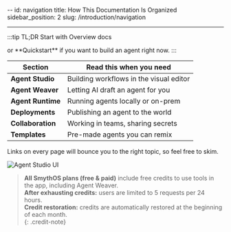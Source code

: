 --
id: navigation
title: How This Documentation Is Organized
sidebar_position: 2
slug: /introduction/navigation

---

:::tip TL;DR
Start with <Link to="/docs/introduction/overview" external>
Overview docs

</Link> or **Quickstart** if you want to build an agent right now.
:::

| Section           | Read this when you need                 |
| ----------------- | --------------------------------------- |
| **Agent Studio**  | Building workflows in the visual editor |
| **Agent Weaver**  | Letting AI draft an agent for you       |
| **Agent Runtime** | Running agents locally or on-prem       |
| **Deployments**   | Publishing an agent to the world        |
| **Collaboration** | Working in teams, sharing secrets       |
| **Templates**     | Pre-made agents you can remix           |

Links on every page will bounce you to the right topic, so feel free to skim.

![Agent Studio UI](/img/smythos-500px.png)

> **All SmythOS plans (free & paid)** include free credits to use tools in the app, including Agent Weaver.  
> **After exhausting credits:** users are limited to 5 requests per 24 hours.  
> **Credit restoration:** credits are automatically restored at the beginning of each month.  
> {: .credit-note}
